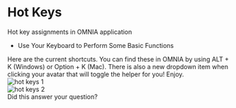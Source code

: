 # Hot Keys

Hot key assignments in OMNIA application
<ul>
  <li>
    Use Your Keyboard to Perform Some Basic Functions
  </li>
</ul>
Here are the current shortcuts. You can find these in OMNIA by using ALT + K (Windows) or Option + K (Mac). There is also a new dropdown item when clicking your avatar that will toggle the helper for you! Enjoy.
<div className="flex justify-center">
  <img src="/images/hot-keys/hotKeys_1.png" alt='hot keys 1' />
</div>
<div className="flex justify-center">
  <img src="/images/hot-keys/hotKeys_2.png" alt='hot keys 2' />
</div>
Did this answer your question?
